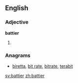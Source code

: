 ==English==

===Adjective===
'''battier'''

# {{comparative of|batty}}

===Anagrams===
* [[biretta#English|biretta]], [[bit rate#English|bit rate]], [[bitrate#English|bitrate]], [[terabit#English|terabit]]

[[sv:battier]]
[[zh:battier]]
